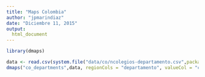 ```yaml
---
title: "Maps Colombia"
author: "jpmarindiaz"
date: "Diciembre 11, 2015"
output:
  html_document
---
```


```r
library(dmaps)
```


```r
data <- read.csv(system.file("data/co/ncolegios-departamento.csv",package="dmaps"))
dmaps("co_departments",data, regionCols = "departamento", valueCol = "count")
```



